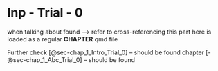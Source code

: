 # Inp - Trial - 0


when talking about found --> refer to cross-referencing
this part here is loaded as a regular **CHAPTER** qmd file


Further check [@sec-chap_1_Intro_Trial_0] -- should be found
chapter [-@sec-chap_1_Abc_Trial_0] -- should be found